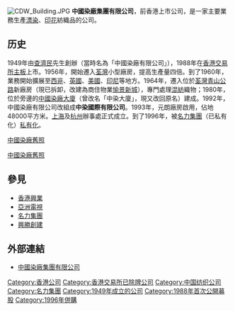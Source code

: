 [[File:CDW_Building.JPG|thumb]]
'''中國染廠集團有限公司'''，前香港上市公司，是一家主要業務生產[[漂染|漂染]]、[[印花|印花]]紡織品的公司。

==历史==
1949年由[[查濟民|查濟民]]先生創辦（當時名為「中國染廠有限公司」），1988年在[[香港交易所|香港交易所]][[主板|主板]]上市。1956年，開始遷入[[荃灣|荃灣]]小型廠房，提高生產量四倍。到了1960年，業務開始擴展至[[西非|西非]]、[[英國|英國]]、[[美國|美國]]、[[印尼|印尼]]等地方。1964年，遷入位於[[荃灣|荃灣]][[青山公路|青山公路]]新廠房（現已拆卸，改建為商住物業[[愉景新城|愉景新城]]），專門處理[[混紡|混紡]]織物；1980年，位於旁邊的[[中國染廠大廈|中國染廠大廈]]（曾改名「中染大廈」，現又改回原名）建成。1992年，中國染廠有限公司改組成'''中染國際有限公司'''。1993年，元朗廠房啟用，佔地48000平方米。[[上海|上海]]及[[杭州|杭州]]辦事處正式成立。到了1996年，被[[名力集團|名力集團]]（已私有化）[[私有化|私有化]]。

[http://i.uwants.com/u/attachments/day_080221/20080221_24e781c0ec7f5270364dEQ5jqiA5ZgkL.jpg 中國染廠舊照]{{Wayback|url=http://i.uwants.com/u/attachments/day_080221/20080221_24e781c0ec7f5270364dEQ5jqiA5ZgkL.jpg |date=20130625180003 }}

[http://www.hkmemory.hk/MHK/collections/postwar_industries/All_Items/./8916/8961/8977/8980/index_cht.html 中國染廠舊照] {{Wayback|url=http://www.hkmemory.hk/MHK/collections/postwar_industries/All_Items/./8916/8961/8977/8980/index_cht.html |date=20181015031108 }}

==參見==
*[[香港興業|香港興業]]
*[[亞洲電視|亞洲電視]]
*[[名力集團|名力集團]]
*[[興勝創建|興勝創建]]

==外部連結==
*[https://web.archive.org/web/20190911123228/http://www.chinadye.com/ 中國染廠集團有限公司]

{{香港興業}}
[[Category:香港公司|Category:香港公司]]
[[Category:香港交易所已除牌公司|Category:香港交易所已除牌公司]]
[[Category:中国纺织公司|Category:中国纺织公司]]
[[Category:名力集團|Category:名力集團]]
[[Category:1949年成立的公司|Category:1949年成立的公司]]
[[Category:1988年首次公開募股|Category:1988年首次公開募股]]
[[Category:1996年併購|Category:1996年併購]]